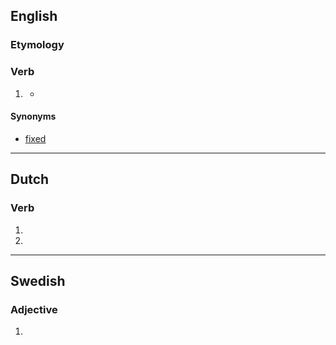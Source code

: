 ==English==

===Etymology===
{{suffix|fix|t|lang=en}}

===Verb===
{{head|en|verb form}}

# {{lb|en|obsolete}} {{en-past of|fix}}
#* {{quote-magazine
|date=
|year=1919
|month=Nov
|first=
|last=
|author=George W. Perkins
|coauthors=
|title=The Workers' Fair Share
|volume=XV
|issue=5
|page=221
|magazine=The Rotarian
|publisher=
|issn=
|url=http://books.google.com/books?id=vlgEAAAAMBAJ&pg=PA221&dq=fixt+-fixture+-fixtures&hl=en&sa=X&ei=vFlrUaL8Nabj4AOR6YCQDg&redir_esc=y#v=onepage&q=fixt%20-fixture%20-fixtures&f=false
|passage=… to cover what we will call '''fixt''' charges, …
}}

====Synonyms====
* [[fixed]]

----

==Dutch==

===Verb===
{{nl-verb-form}}

# {{nl-verb form of|p=23|n=sg|t=pres|m=ind|fixen}}
# {{nl-verb form of|n=pl|m=imp|fixen}}

----

==Swedish==

===Adjective===
{{head|sv|adjective form}}

# {{sv-adj-form-abs-indef-n|fix}}
